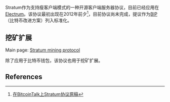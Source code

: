 Stratum作为支持瘦客户端模式的一种开源客户端服务器协议，目前已经应用在[[Electrum]]。该协议最初出现在2012年前夕<ref>[https://bitcointalk.org/?topic=55842 在BitcoinTalk上Stratum协议原稿]</ref>，目前协议尚未完成，提议作为[[BIP]]（比特币改进方案）列入标准化。

==挖矿扩展==

Main page: [[Stratum mining protocol]]

除了应用于比特币钱包，该协议也用于挖矿扩展。

==References==
<references/>
